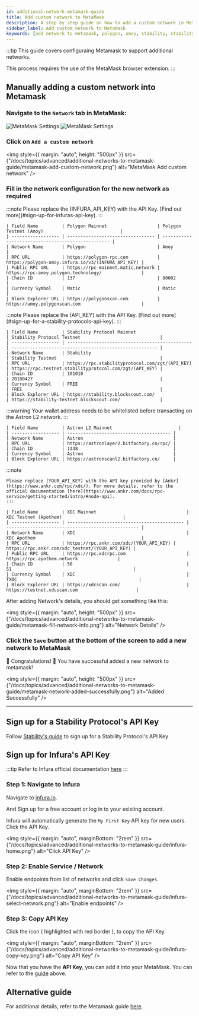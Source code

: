 ```yaml
---
id: additional-network-metamask-guide
title: Add custom network to MetaMask
description: A step by step guide on how to add a custom network in MetaMask
sidebar_label: Add custom network to MetaMask
keywords: [add network to metamask, polygon, amoy, stability, stability testnet, astron, astron l2]
---
```



:::tip
This guide covers configuraing Metamask to support additional networks.

This process requires the use of the MetaMask browser extension.
:::

## Manually adding a custom network into Metamask

### Navigate to the `Network` tab in MetaMask:

<Tabs>
  <TabItem value="fullscreen" label="Fullscreen View" default>
    <img
      style={{ margin: "auto", height: "500px" }}
      src={"/docs/topics/advanced/additional-networks-to-metamask-guide/metamask-select-network-full.png"}
      alt="MetaMask Settings"
    />
  </TabItem>
  <TabItem value="popup" label="Popup View">
    <img
      style={{ margin: "auto", height: "500px" }}
      src={"/docs/topics/advanced/additional-networks-to-metamask-guide/metamask-select-network.png"}
      alt="MetaMask Settings"
    />
  </TabItem>
</Tabs>

### Click on `Add a custom network`

<img
  style={{ margin: "auto", height: "500px" }}
  src={"/docs/topics/advanced/additional-networks-to-metamask-guide/metamask-add-custom-network.png"}
  alt="MetaMask Add custom network"
/>

### Fill in the network configuration for the new network as required

<Tabs>
  <TabItem value="polygon" label="Polygon" default>
    :::note
    Please replace the (INFURA_API_KEY) with the API Key. [Find out more](#sign-up-for-infuras-api-key).
    :::

    | Field Name         | Polygon Mainnet                   | Polygon Testnet (Amoy)                             |
    | ------------------ | --------------------------------- | -------------------------------------------------- |
    | Network Name       | Polygon                           | Amoy                                               |
    | RPC URL            | https://polygon-rpc.com           | https://polygon-amoy.infura.io/v3/(INFURA_API_KEY) |
    | Public RPC URL     | https://rpc-mainnet.matic.network | https://rpc-amoy.polygon.technology/               |
    | Chain ID           | 137                               | 80002                                              |
    | Currency Symbol    | Matic                             | Matic                                              |
    | Block Explorer URL | https://polygonscan.com           | https://amoy.polygonscan.com                       |

  </TabItem>
  <TabItem value="stability" label="Stability">
    :::note
    Please replace the (API_KEY) with the API Key. [Find out more](#sign-up-for-a-stability-protocols-api-key).
    :::

    | Field Name         | Stability Protocol Mainnet                      | Stability Protocol Testnet                              |
    | ------------------ | ----------------------------------------------- | ------------------------------------------------------- |
    | Network Name       | Stability                                       | Stability Testnet                                       |
    | RPC URL            | https://rpc.stabilityprotocol.com/zgt/(API_KEY) | https://rpc.testnet.stabilityprotocol.com/zgt/(API_KEY) |
    | Chain ID           | 101010                                          | 20180427                                                |
    | Currency Symbol    | FREE                                            | FREE                                                    |
    | Block Explorer URL | https://stability.blockscout.com/               | https://stability-testnet.blockscout.com/               |

  </TabItem>
  <TabItem value="astron" label="Astron L2" default>
    :::warning
    Your wallet address needs to be whitelisted before transacting on the Astron L2 network.
    :::

    | Field Name         | Astron L2 Mainnet                         |
    | ------------------ | --------------------------------------- |
    | Network Name       | Astron                                  |
    | RPC URL            | https://astronlayer2.bitfactory.cn/rpc/ |
    | Chain ID           | 1338                                    |
    | Currency Symbol    | Astron                                  |
    | Block Explorer URL | https://astronscanl2.bitfactory.cn/     |

  </TabItem>
      <TabItem value="XDC" label="XDC" default>
    :::note

    Please replace (YOUR_API_KEY) with the API key provided by [Ankr](https://www.ankr.com/rpc/xdc/). For more details, refer to the official documentation [here](https://www.ankr.com/docs/rpc-service/getting-started/intro/#node-api).
    :::

    | Field Name         | XDC Mainnet                                  | XDC Testnet (Apothem)                       |
    | ------------------ | -------------------------------------------- | -------------------------------------------------- |
    | Network Name       | XDC                                          | XDC Apothem                                        |
    | RPC URL            | https://rpc.ankr.com/xdc/(YOUR_API_KEY) | https://rpc.ankr.com/xdc_testnet/(YOUR_API_KEY) |
    | Public RPC URL     | https://rpc.xdcrpc.com                       | https://rpc.apothem.network               |
    | Chain ID           | 50                                           | 51                                              |
    | Currency Symbol    | XDC                                          | TXDC                                              |
    | Block Explorer URL | https://xdcscan.com/                         | https://testnet.xdcscan.com                      |

  </TabItem>
</Tabs>

After adding Network's details, you should get something like this:

<img
  style={{ margin: "auto", height: "500px" }}
  src={"/docs/topics/advanced/additional-networks-to-metamask-guide/metamask-fill-network-info.png"}
  alt="Network Details"
/>

### Click the `Save` button at the bottom of the screen to add a new network to MetaMask

:tada: Congratulations! :tada: You have successful added a new network to metamask!

<img
  style={{ margin: "auto", height: "500px" }}
  src={"/docs/topics/advanced/additional-networks-to-metamask-guide/metamask-network-added-successfully.png"}
  alt="Added Successfully"
/>

---

## Sign up for a Stability Protocol's API Key

Follow [Stability's guide](https://docs.stabilityprotocol.com/developers/register_for_api_key) to sign up for a Stability Protocol's API Key

## Sign up for Infura's API Key

:::tip
Refer to Infura official documentation [here](https://docs.metamask.io/developer-tools/dashboard/get-started/create-api/)
:::

### Step 1: Navigate to Infura

Navigate to [infura.io](https://app.infura.io/).

And Sign up for a free account or log in to your existing account.

Infura will automatically generate the `My First Key` API key for new users.
Click the API Key.

<img
  style={{ margin: "auto", marginBottom: "2rem" }}
  src={"/docs/topics/advanced/additional-networks-to-metamask-guide/infura-home.png"}
  alt="Click API Key"
/>

### Step 2: Enable Service / Network

Enable endpoints from list of networks and click `Save Changes`.

<img
  style={{ margin: "auto", marginBottom: "2rem" }}
  src={"/docs/topics/advanced/additional-networks-to-metamask-guide/infura-select-network.png"}
  alt="Enable endpoints"
/>

### Step 3: Copy API Key

Click the icon ( highlighted with red border ), to copy the API Key.

<img
  style={{ margin: "auto", marginBottom: "2rem" }}
  src={"/docs/topics/advanced/additional-networks-to-metamask-guide/infura-copy-key.png"}
  alt="Copy API Key"
/>

Now that you have the **API Key**, you can add it into your MetaMask. You can refer to the [guide](#fill-in-the-network-configuration-for-the-new-network-as-required) above.

## Alternative guide

For additional details, refer to the Metamask guide [here](https://support.metamask.io/networks-and-sidechains/managing-networks/how-to-add-a-custom-network-rpc/).
